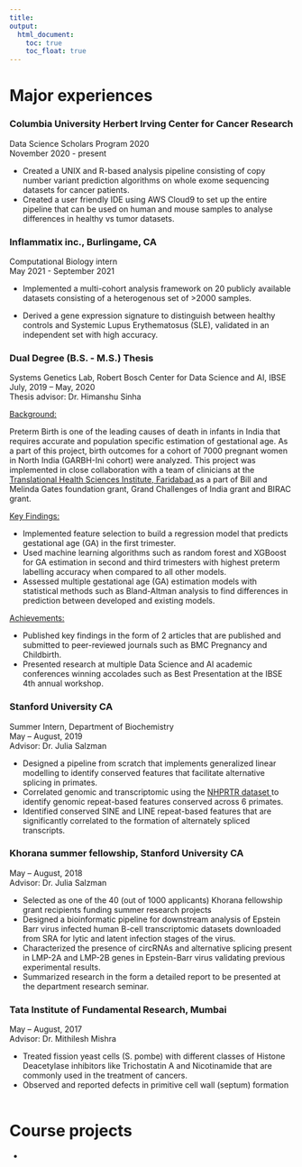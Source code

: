 ```yaml
---
title: 
output: 
  html_document:
    toc: true
    toc_float: true
---
```

# Major experiences
### Columbia University Herbert Irving Center for Cancer Research
Data Science Scholars Program 2020
<br> November 2020 - present

* Created a UNIX and R-based analysis pipeline consisting of copy number variant prediction algorithms on whole exome sequencing datasets for cancer patients.
* Created a user friendly IDE using AWS Cloud9 to set up the entire pipeline that can be used on human and mouse samples to analyse differences in healthy vs tumor datasets.

### Inflammatix inc., Burlingame, CA
Computational Biology intern 
<br> May 2021 - September 2021

* Implemented a multi-cohort analysis framework on 20 publicly available datasets consisting of a heterogenous set of >2000 samples.

* Derived a gene expression signature to distinguish between healthy controls and Systemic Lupus Erythematosus (SLE), validated in an independent set with high accuracy.

### Dual Degree (B.S. - M.S.) Thesis 
Systems Genetics Lab, Robert Bosch Center for Data Science and AI, IBSE
<br> July, 2019 – May, 2020
<br> Thesis advisor: Dr. Himanshu Sinha	

 <u> Background: </u>

Preterm Birth is one of the leading causes of death in infants in India that requires accurate and population specific estimation of gestational age. As a part of this project, birth outcomes for a cohort of 7000 pregnant women in North India (GARBH-Ini cohort) were analyzed. This project was implemented in close collaboration with a team of clinicians at the <a href = "https://thsti.res.in/newthsti/"> Translational Health Sciences Institute, Faridabad </a> as a part of Bill and Melinda Gates foundation grant, Grand Challenges of India grant and BIRAC grant.

<u> Key Findings: </u> 

* Implemented feature selection to build a regression model that predicts gestational age (GA) in the first trimester.
* Used machine learning algorithms such as random forest and XGBoost for GA estimation in second and third trimesters with highest preterm labelling accuracy when compared to all other models.
* Assessed multiple gestational age (GA) estimation models with statistical methods such as Bland-Altman analysis to find differences in prediction between developed and existing models.

<u> Achievements: </u>

* Published key findings in the form of 2 articles that are published and submitted to peer-reviewed journals such as BMC Pregnancy and Childbirth.
* Presented research at multiple Data Science and AI academic conferences winning accolades such as Best Presentation at the IBSE 4th annual workshop.

### Stanford University CA
Summer Intern, Department of Biochemistry	
May – August, 2019
<br>Advisor: Dr. Julia Salzman

*	Designed a pipeline from scratch that implements generalized linear modelling to identify conserved features that facilitate alternative splicing in primates. 
*	Correlated genomic and transcriptomic using the <a href = "http://www.nhprtr.org"> NHPRTR dataset </a> to identify genomic repeat-based features conserved across 6 primates. 
*	Identified conserved SINE and LINE repeat-based features that are significantly correlated to the formation of alternately spliced transcripts.

### Khorana summer fellowship, Stanford University CA
May – August, 2018
<br>Advisor: Dr. Julia Salzman

*	Selected as one of the 40 (out of 1000 applicants) Khorana fellowship grant recipients funding summer research projects  
*	Designed a bioinformatic pipeline for downstream analysis of Epstein Barr virus infected human B-cell transcriptomic datasets downloaded from SRA for lytic and latent infection stages of the virus.
*	Characterized the presence of circRNAs and alternative splicing present in LMP-2A and LMP-2B genes in Epstein-Barr virus validating previous experimental results.
*	Summarized research in the form a detailed report to be presented at the department research seminar.

### Tata Institute of Fundamental Research, Mumbai
May – August, 2017
<br>Advisor: Dr. Mithilesh Mishra

* Treated fission yeast cells (S. pombe) with different classes of Histone Deacetylase inhibitors like Trichostatin A and Nicotinamide that are commonly used in the treatment of cancers.
* Observed and reported defects in primitive cell wall (septum) formation 
<br>
<br>

# Course projects

* 